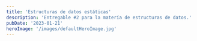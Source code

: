 ```yaml
---
title: 'Estructuras de datos estáticas'
description: 'Entregable #2 para la matería de estructuras de datos.'
pubDate: '2023-01-21'
heroImage: '/images/defaultHeroImage.jpg'
---
```



<Title title="Lista de Contenido" size="4xl" center={true} />

<ContentList />

<section class="content gap-2 flex flex-col" data-section-title="Lista" id="list">
  <Title title="Lista estática" size="2xl" center={true} />

  <Title title="Actividad de clase - Lista estática" size="2xl" />

  El alumno deberá ingresar una serie de elementos en una lista estática y aplicará las siguientes operaciónes: insersión, recorrido, búsqueda, eliminación, ordenación mezcla. utilizando el lenguaje de programación python.

  <Title title="Planteamiento" size="2xl" />

  En este programa me base en un supermercado, donde la persona tiene un carrito de compras donde va depositando los productos.

  <Title title="Operaciones" size="2xl" />

  <section class="grid grid-cols-2 max-sm:grid-cols-1 gap-4 my-4 items-start" id="operations">
    <Operation 
      title="Inserción" 
      description="Para insertar un elemento dentro de una lista, lo primero que necesitamos es una lista, por lo que, observando el editor de código debajo de este texto, en la línea 8, podemos observar una lista definida de nombre <kbd>shopping_list</kbd>.#

      Para posteriormente en la función insertar preguntar al usuario que producto desea incluir en su lista, luego insertar ese producto a la lista utilizando el metodo <kbd>append</kbd>.#

      Por último se muestra la lista de compras al usuario (en mi caso la lista ya se encuentra llena, por lo que, habrá más contenido que el que se inserto.#"
      codeURL='../code/JAMZ-TDA-ListaEstatica.py'
      desiredLine={12}
      client:load
    />

    <Operation 
      title="Recorrido" 
      description="Para la funcionalidad de recorrido, utilice un bucle for, donde obtuve el valor y el índice de este dentro de la lista, podemos observarlo en la línea <kbd>18</kbd> del código en el editor.#
      
      Por ejemplo, el programa dice lo siguiente <kbd>El producto (producto)</kbd> se encuentra en la posición <kbd>(posición)</kbd> de la lista.#

      Ahora con algo más real sería: <kbd>El producto Pasta de dientes se encuentra en la posición 12 de la lista.</kbd>"
      codeURL='../code/JAMZ-TDA-ListaEstatica.py'
      desiredLine={50}
      client:load
    />

    <Operation 
      title="Búsqueda"
      description="Para este caso en particular, existen dos opciones de búsqueda: por índice y por valor. En mi implementación, opté por la búsqueda por valor, ya que utilizo strings.#

      Nuestro programa solicita al usuario el nombre de un producto para buscarlo dentro de su lista de compras. Si encuentra el producto, el resultado es: <kbd>El producto {producto} existe en la lista con índice {índice}.</kbd>

      Un ejemplo práctico sería: <kbd>El producto Pollo existe en el índice 4 de la lista.</kbd>"
      codeURL='../code/JAMZ-TDA-ListaEstatica.py'
      desiredLine={65}
      client:load
    />

    <Operation 
      title="Eliminación"
      description="El programa muestra primero la lista de compras actual, posteriormente pregunta al usuario si necesita eliminar un producto.#
      Después de esto, el programa esperara 5 segundos imprimiendo el caracter <kbd>.</kbd>, y por último se confirmará si se elimino.#
      De hecho el método <kbd>remove</kbd> permite remover un elemento de la lista. En mi caso utiliznando <kbd>valor/índice</kbd>.#"
      codeURL='../code/JAMZ-TDA-ListaEstatica.py'
      desiredLine={83}
      client:load
    />

    <Operation 
      title="Ordenación"
      description="El programa informa al usuario que la lista se va a ordenar y ejecuta el método <kbd>sort</kbd>. Dado que la lista contiene valores de tipo string, la ordenación se realiza alfabéticamente.
      Después, se imprime la lista ordenada alfabéticamente, destacando cada elemento con colores diferentes."
      codeURL='../code/JAMZ-TDA-ListaEstatica.py'
      desiredLine={112}
      client:load
    />

    <Operation 
      title="Mezcla"
      description="Antes de finalizar el programa, se realiza una mezcla de la lista de compras del usuario. La mezcla cambia los índices de todos los productos insertados anteriormente.

      ¿Cómo se logra esto? Una forma sencilla de realizar la mezcla es utilizando la función <kbd>shuffle</kbd> de la librería <kbd>random</kbd>.

      El resultado es que al usuario se le muestra una lista de productos para comprar desordenada."
      codeURL='../code/JAMZ-TDA-ListaEstatica.py'
      desiredLine={130}
      client:load
    />

  </section>

  <Title
    title="Previsualización y descarga del código (completo)"
    size="2xl"
    center={true}
  />

  <Info
    content="El código tiene como dependencia la libreria <kbd>colorama</kbd>, si el programa falla al ejecutarse, puedes instalar la libreria utilizando el siguiente comando: <kbd>pip install colorama</kbd>."
    additionalStyleClasses="bg-[#faebd7] rounded-md text-red-500"
  />

  <a download={"JAMZ-TDA-ListaEstatica.py"} href="/code/JAMZ-TDA-ListaEstatica.py" class="flex rounded-md bg-primary-100 p-2 w-fit items-center gap-2 text-lg" type="button">
    Descargar código
    <span class="fas fa-arrow-down fa-xl"></span>
  </a>
  
  <Title title="Capturas de ejecución" size="2xl" />
  
  <section class="grid grid-cols-2 max-sm:grid-cols-1 gap-4 my-4 items-start">
    <Capture title="Inserción" content='El programa pregunta al usuario, que producto desea añadir a su lista de compras.' imageURL='/images/Insercion.png' />
    <Capture title="Recorrido" content='El programa le muestra al usuario su lista de compras actualizada elemento por elemento.' imageURL='/images/Recorrer.png' />
    <Capture title="Búsqueda" content='Pregunta al usuario el nombre de un objeto para buscarlo en la lista de compras, si encuentra el objeto retornara el indice donde se encuentra este, caso contario emite un mensaje.' imageURL='/images/Busqueda.png' />
    <Capture title="Eliminación" content='El usuario puede eliminar un elemento de su lista utilizando su nombre, nuevamente si no existe se le hará saber al usuario.' imageURL='/images/Eliminar.png' />
    <Capture title="Ordenamiento" content='El programa ordena la lista de compras en orden alfabetico para posteriormente mostrar.' imageURL='/images/Ordenar.png' />
    <Capture title="Mezcla" content='Nuevamente, para mezclar utilizamos la funcion suffle de la libreria random, esta funcion recibe una lista como parámetro, y modifica la lista moviendo los elementos de forma aleatoria, luego el programa muestra la mezcla al usuario.' imageURL='/images/Mezcla.png' />
  </section>

  <Title title="Referencias" size="4xl" />

  <section class="flex flex-col gap-2">
    <Reference
      text="UA2-TDA Estáticas Recuperado 1 de febrero de 2023, de"
      url="https://sites.google.com/academicos.udg.mx/drlizcano/il354-estructura-datos/ua2-tda-est%C3%A1ticas?authuser=0"
    />
  </section>
</section>

<section class="content" data-section-title="Pila" id="Pile">
  <Title title="Pila estática" size="2xl" center={true} />

  <Title title="Actividad de clase - Pila estática" size="2xl" />

  El alumno deberá ingresar una serie de elementos en una TDA pila estática y se aplicará las sigueintes operaciones utilizando el lenguaje de Python.

  <Title title="Planteamiento" size="2xl" />

  Una persona tiene diferentes cantidades de dinero en su bolsillo, cartera y su cuenta de banco por lo que al querrer depositar/retirar dinero entre cuentas/lugar donde este el dinero.

  <Title title="Operaciones" size="2xl" />

  <section class="grid grid-cols-2 max-sm:grid-cols-1 gap-4 my-4 items-start">

  </section>

  <section class="grid grid-cols-2 max-sm:grid-cols-1 gap-4 my-4 items-start">
  </section>
</section>

<section class="content" data-section-title="Cola" id="Queue"></section>
